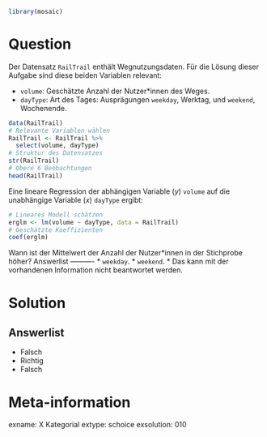 ```r
library(mosaic)
```

Question
========

Der Datensatz `RailTrail` enthält Wegnutzungsdaten. Für die Lösung dieser Aufgabe sind diese beiden Variablen relevant:

- `volume`: Geschätzte Anzahl der Nutzer\*innen des Weges.
- `dayType`: Art des Tages: Ausprägungen `weekday`, Werktag, und `weekend`, Wochenende.

```r
data(RailTrail)
# Relevante Variablen wählen
RailTrail <- RailTrail %>%
  select(volume, dayType)
# Struktur des Datensatzes
str(RailTrail)
# Obere 6 Beobachtungen
head(RailTrail)
```

Eine lineare Regression der abhängigen Variable ($y$) `volume` auf die unabhängige Variable ($x$) `dayType` ergibt:

```r
# Lineares Modell schätzen
erglm <- lm(volume ~ dayType, data = RailTrail)
# Geschätzte Koeffizienten
coef(erglm)
```

Wann ist der Mittelwert der Anzahl der Nutzer\*innen in der Stichprobe höher?
Answerlist
----------
* `weekday`.
* `weekend`.
* Das kann mit der vorhandenen Information nicht beantwortet werden.


Solution
========

Answerlist
----------
* Falsch
* Richtig
* Falsch

Meta-information
================
exname: X Kategorial
extype: schoice
exsolution: 010